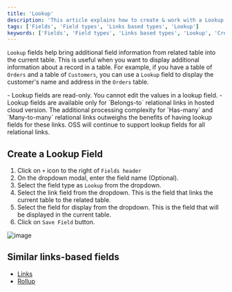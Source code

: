 ```yaml
---
title: 'Lookup'
description: 'This article explains how to create & work with a Lookup field.'
tags: ['Fields', 'Field types', 'Links based types', 'Lookup']
keywords: ['Fields', 'Field types', 'Links based types', 'Lookup', 'Create lookup field']
---
```



`Lookup` fields help bring additional field information from related table into the current table. This is useful when you want to display additional information about a record in a table. For example, if you have a table of `Orders` and a table of `Customers`, you can use a `Lookup` field to display the customer's name and address in the `Orders` table.


<Callout type="note">
- Lookup fields are read-only. You cannot edit the values in a lookup field.
- Lookup fields are available only for `Belongs-to` relational links in hosted cloud version. The additional processing complexity for `Has-many` and `Many-to-many` relational links outweighs the benefits of having lookup fields for these links. OSS will continue to support lookup fields for all relational links.
</Callout>


## Create a Lookup Field

1. Click on `+` icon to the right of `Fields header`
2. On the dropdown modal, enter the field name (Optional).
3. Select the field type as `Lookup` from the dropdown.
4. Select the link field from the dropdown. This is the field that links the current table to the related table.
5. Select the field for display from the dropdown. This is the field that will be displayed in the current table.
6. Click on `Save Field` button.

![image](/img/v2/fields/types/lookup.png)

## Similar links-based fields
- [Links](links)
- [Rollup](rollup)